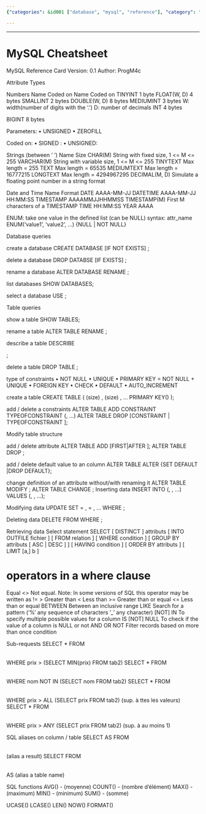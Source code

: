 ```yaml
---
{"categories": &id001 ["database", "mysql", "reference"], "category": "Database Management", "date": "2022-06-03 08:10:32", "description": "The MySQL cheatsheet is a handy resource for quickly referencing various usage scenarios and essential tasks in database management, including creating tables, modifying table structure, deleting/retrieving data, working with constraints, and utilizing SQL functions.", "tags": *id001, "title": "MySQL Cheatsheet"}

---
```


------

# MySQL Cheatsheet

MySQL Reference Card
Version: 0.1
Author: ProgM4c

Attribute Types

Numbers
Name
Coded on
Name
Coded on
TINYINT
1 byte
FLOAT(W, D) 
4 bytes
SMALLINT
2 bytes
DOUBLE(W, D)
8 bytes
MEDIUMINT
3 bytes
W: width(number of digits with the '.')
D: number of decimals
INT
4 bytes

BIGINT
8 bytes


Parameters:
    • UNSIGNED
    • ZEROFILL

Coded on:
    • SIGNED : 
    • UNSIGNED: 


Strings (between ' ')
Name
Size
CHAR(M)
String with fixed size, 1 <= M <= 255
VARCHAR(M)
String with variable size, 1 <= M <= 255
TINYTEXT
Max length = 255
TEXT
Max length = 65535
MEDIUMTEXT
Max length = 16777215
LONGTEXT
Max length = 4294967295
DECIMAL(M, D)
Simulate a floating point number in a string format

Date and Time 
Name
Format
DATE
AAAA-MM-JJ
DATETIME
AAAA-MM-JJ HH:MM:SS
TIMESTAMP
AAAAMMJJHHMMSS
TIMESTAMP(M)
First M characters of a TIMESTAMP
TIME
HH:MM:SS
YEAR
AAAA


ENUM: take one value in the defined list (can be NULL)
syntax:
attr_name ENUM('value1', 'value2', …) {NULL | NOT NULL}

Database queries

create a database 
CREATE DATABASE [IF NOT EXISTS] <db_name>;

delete  a database
DROP DATABSE [IF EXISTS] <db_name>;

rename a database
ALTER DATABASE <db_name> RENAME <db_new_name>;

list databases
SHOW DATABASES;

select a database
USE <db_name>;


Table queries

show a table
SHOW TABLES;

rename a table
ALTER TABLE <table_name> RENAME <new_name>;

describe a table
DESCRIBE <table>;

delete a table
DROP TABLE <table_name>;

type of constraints
    • NOT NULL
    • UNIQUE
    • PRIMARY KEY = NOT NULL + UNIQUE
    • FOREIGN KEY
    • CHECK
    • DEFAULT
    • AUTO_INCREMENT

create a table
CREATE TABLE <table_name> (
	<attr1> <datatype1>(size) <constraints>,
	<attr1> <datatype1>(size) <constraints>,
	…
	PRIMARY KEY(<pk>)
);

add / delete a constraints
ALTER TABLE <table_name> ADD CONSTRAINT <const_name> TYPEOFCONSTRAINT (<attr1>, …)
ALTER TABLE <table_name> DROP [CONSTRAINT <const_name> | TYPEOFCONSTRAINT <const_name>];






Modify table structure

add / delete attribute
ALTER TABLE <table_name> ADD <attr> <type> [FIRST|AFTER <other_attr>];
ALTER TABLE <table_name> DROP <attr> ;

add / delete default value to an column
ALTER TABLE <table_name> ALTER <attr> {SET DEFAULT <default_value>|DROP DEFAULT};

change definition of an attribute without/with renaming it
ALTER TABLE <table_name> MODIFY <attr_name> <new_type>;
ALTER TABLE <table_name> CHANGE <attr_name> <attr_new_name> <new_type>;
Inserting data
INSERT INTO <table_name>(<col1>, <col2>, …) VALUES (<val1>, <val2>, …);

Modifying data
UPDATE <table_name>
SET <field1> = <val1>, <field2> = <val2>, …
WHERE <condition>;


Deleting data
DELETE FROM <table_name> WHERE <condition>;


Retrieving data
Select statement
SELECT [ DISTINCT ] attributs
[ INTO OUTFILE fichier ]
[ FROM relation ]
[ WHERE condition ]
[ GROUP BY attributs [ ASC | DESC ] ]
[ HAVING condition ]
[ ORDER BY attributs ]
[ LIMIT [a,] b ]

operators in a where clause
=
Equal
<>
Not equal. Note: In some versions of SQL this operator may be written as !=
>
Greater than
<
Less than
>=
Greater than or equal
<=
Less than or equal
BETWEEN
Between an inclusive range
LIKE
Search for a pattern ('%' any sequence of characters '_' any character)
[NOT] IN
To specify multiple possible values for a column
IS [NOT] NULL
To check if the value of a column is NULL or not
AND OR NOT
Filter records based on more than once condition

Sub-requests
SELECT * FROM <table> WHERE prix > (SELECT MIN(prix) FROM tab2)
SELECT * FROM <table> WHERE nom NOT IN (SELECT nom FROM tab2)
SELECT * FROM <table> WHERE prix > ALL (SELECT prix FROM tab2) (sup. à ttes les valeurs)
SELECT * FROM <table> WHERE prix > ANY (SELECT prix FROM tab2) (sup. à au moins 1)

SQL aliases on column / table 
SELECT <column> AS <col_alias> FROM <table>		(alias a result)
SELECT <column> FROM <table> AS <new_name>		(alias a table name)

SQL functions
AVG()		- (moyenne)
COUNT()	- (nombre d’élément)
MAX()		- (maximum)
MIN()		- (minimum)
SUM()		- (somme)

UCASE()
LCASE()
LEN()
NOW()
FORMAT()

